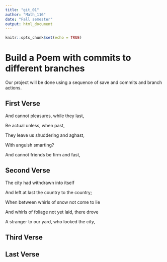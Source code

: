 ---
title: "git_01"
author: "Math_116"
date: "Fall semester"
output: html_document
---

```{r setup, include=FALSE}
knitr::opts_chunk$set(echo = TRUE)
```
# Build a Poem with commits to different branches
Our project will be done using a sequence of save and commits and branch actions.
<!-- Do not modify or change any text in "!--" bracketed areas such as this --- these are instructions to
you, if you change any of this the git program will notice it and compromise your git merging strategy !-->

## First Verse 
<!--Put the first five lines of a poem by Lewis Carrol in this section!-->  
And cannot pleasures, while they last,

Be actual unless, when past,

They leave us shuddering and aghast,

With anguish smarting?

And cannot friends be firm and fast,  
  
## Second Verse
<!--Put the first five lines of a poem by Robert Frost here!-->  
The city had withdrawn into itself   

And left at last the country to the country;  

When between whirls of snow not come to lie   

And whirls of foliage not yet laid, there drove  

A stranger to our yard, who looked the city,  


## Third Verse
<!--Put the first two verses of The Walrus and the Carpenter here!-->

## Last Verse
<!--Put a short poem of your choice 8-20 lines,here!-->
